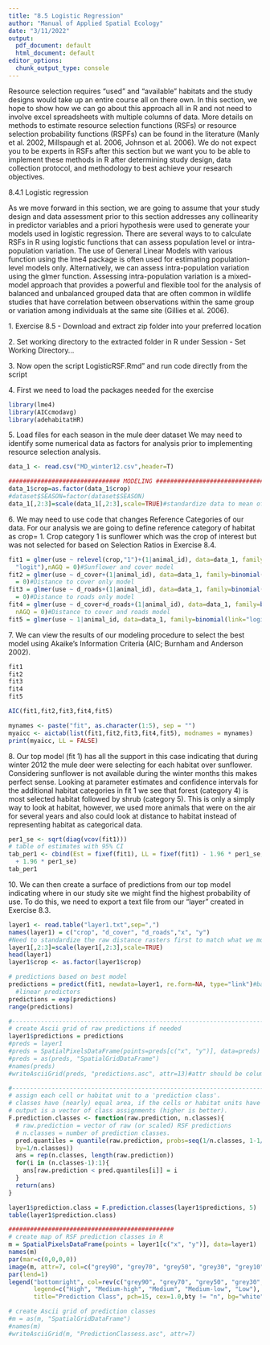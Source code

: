 ---
title: "8.5 Logistic Regression"
author: "Manual of Applied Spatial Ecology"
date: "3/11/2022"
output: 
  pdf_document: default
  html_document: default
editor_options: 
  chunk_output_type: console
---
Resource selection requires "used" and "available" habitats and the study designs would take up an entire course all on there own. In this section, we hope to show how we can go about this approach all in R and not need to involve excel spreadsheets with multiple columns of data. More details on methods to estimate resource selection functions (RSFs) or resource selection probability functions (RSPFs) can be found in the literature (Manly et al. 2002, Millspaugh et al. 2006, Johnson et al. 2006). We do not expect you to be experts in RSFs after this section but we want you to be able to implement these methods in R after determining study design, data collection protocol, and methodology to best achieve your research objectives.

8.4.1 Logistic regression

As we move forward in this section, we are going to assume that your study design and data assessment prior to this section addresses any collinearity in predictor variables and a priori hypothesis were used to generate your models used in logistic regression. There are several ways to to calculate RSFs in R using logistic functions that can assess population level or intra-population variation. The use of General Linear Models with various function using the lme4 package is often used for estimating population-level models only. Alternatively, we can assess intra-population variation using the glmer function. Assessing intra-population variation is a mixed-model approach that provides a powerful and flexible tool for the analysis of balanced and unbalanced grouped data that are often common in wildlife studies that have correlation between observations within the same group or variation among individuals at the same site (Gillies et al. 2006).

1\. Exercise 8.5 - Download and extract zip folder into your preferred location

2\. Set working directory to the extracted folder in R under Session - Set Working Directory...

3\. Now open the script LogisticRSF.Rmd" and run code directly from the script

4\. First we need to load the packages needed for the exercise
```{r warning=FALSE, message=FALSE}
library(lme4)
library(AICcmodavg)
library(adehabitatHR)
```
5\. Load files for each season in the mule deer dataset
We may need to identify some numerical data as factors for analysis prior to implementing resource selection analysis.
```{r}
data_1 <- read.csv("MD_winter12.csv",header=T)

############################### MODELING ###############################
data_1$crop=as.factor(data_1$crop)
#dataset$SEASON=factor(dataset$SEASON)
data_1[,2:3]=scale(data_1[,2:3],scale=TRUE)#standardize data to mean of zero
```
6\. We may need to use code that changes Reference Categories of our data. For our analysis we are going to define reference category of \emph{used} habitat as crop= 1. Crop category 1 is sunflower which was the crop of interest but was not selected for based on Selection Ratios in Exercise 8.4.
```{r}
fit1 = glmer(use ~ relevel(crop,"1")+(1|animal_id), data=data_1, family=binomial(link=
  "logit"),nAGQ = 0)#Sunflower and cover model
fit2 = glmer(use ~ d_cover+(1|animal_id), data=data_1, family=binomial(link="logit"),nAGQ
  = 0)#Distance to cover only model
fit3 = glmer(use ~ d_roads+(1|animal_id), data=data_1, family=binomial(link="logit"),nAGQ
  = 0)#Distance to roads only model
fit4 = glmer(use ~ d_cover+d_roads+(1|animal_id), data=data_1, family=binomial(link="logit"),
  nAGQ = 0)#Distance to cover and roads model
fit5 = glmer(use ~ 1|animal_id, data=data_1, family=binomial(link="logit"),nAGQ = 0)#Intercept model
```
7\. We can view the results of our modeling procedure to select the best model using Akaike's Information Criteria (AIC; Burnham and Anderson 2002).
```{r}
fit1
fit2
fit3
fit4
fit5

AIC(fit1,fit2,fit3,fit4,fit5)

mynames <- paste("fit", as.character(1:5), sep = "")
myaicc <- aictab(list(fit1,fit2,fit3,fit4,fit5), modnames = mynames)
print(myaicc, LL = FALSE)
```
8\. Our top model (fit 1) has all the support in this case indicating that during winter 2012 the mule deer were selecting for each habitat over sunflower. Considering sunflower is not available during the winter months this makes perfect sense. Looking at parameter estimates and confidence intervals for the additional habitat categories in fit 1 we see that forest (category 4) is most selected habitat followed by shrub (category 5). This is only a simply way to look at habitat, however, we used more animals that were on the air for several years and also could look at distance to habitat instead of representing habitat as categorical data.
```{r}
per1_se <- sqrt(diag(vcov(fit1)))
# table of estimates with 95% CI
tab_per1 <- cbind(Est = fixef(fit1), LL = fixef(fit1) - 1.96 * per1_se, UL = fixef(fit1)
  + 1.96 * per1_se)
tab_per1
```
10\. We can then create a surface of predictions from our top model indicating where in our study site we might find the highest probability of use. To do this, we need to export a text file from our "layer" created in Exercise 8.3.

```{r}
layer1 <- read.table("layer1.txt",sep=",")
names(layer1) = c("crop", "d_cover", "d_roads","x", "y")
#Need to standardize the raw distance rasters first to match what we modeled
layer1[,2:3]=scale(layer1[,2:3],scale=TRUE)
head(layer1)
layer1$crop <- as.factor(layer1$crop)

# predictions based on best model 
predictions = predict(fit1, newdata=layer1, re.form=NA, type="link")#based on the scale of the
  #linear predictors
predictions = exp(predictions)
range(predictions)

#-----------------------------------------------------------------------------------
# create Ascii grid of raw predictions if needed
layer1$predictions = predictions
#preds = layer1
#preds = SpatialPixelsDataFrame(points=preds[c("x", "y")], data=preds)
#preds = as(preds, "SpatialGridDataFrame")
#names(preds)
#writeAsciiGrid(preds, "predictions.asc", attr=13)#attr should be column number for 'predictions'

#-----------------------------------------------------------------------------------
# assign each cell or habitat unit to a 'prediction class'.
# classes have (nearly) equal area, if the cells or habitat units have equal areas.
# output is a vector of class assignments (higher is better).
F.prediction.classes <- function(raw.prediction, n.classes){
  # raw.prediction = vector of raw (or scaled) RSF predictions
  # n.classes = number of prediction classes.
  pred.quantiles = quantile(raw.prediction, probs=seq(1/n.classes, 1-1/n.classes, 
  by=1/n.classes))
  ans = rep(n.classes, length(raw.prediction))
  for(i in (n.classes-1):1){
    ans[raw.prediction < pred.quantiles[i]] = i
  }
  return(ans)
}

layer1$prediction.class = F.prediction.classes(layer1$predictions, 5)
table(layer1$prediction.class)

##############################################
# create map of RSF prediction classes in R
m = SpatialPixelsDataFrame(points = layer1[c("x", "y")], data=layer1)
names(m)
par(mar=c(0,0,0,0))
image(m, attr=7, col=c("grey90", "grey70", "grey50", "grey30", "grey10"))
par(lend=1)
legend("bottomright", col=rev(c("grey90", "grey70", "grey50", "grey30", "grey10")),
       legend=c("High", "Medium-high", "Medium", "Medium-low", "Low"),
       title="Prediction Class", pch=15, cex=1.0,bty != "n", bg="white")

# create Ascii grid of prediction classes
#m = as(m, "SpatialGridDataFrame")
#names(m)
#writeAsciiGrid(m, "PredictionClassess.asc", attr=7)
```

